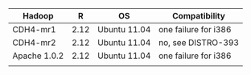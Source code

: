 <table>
<thead>
<tr><th>Hadoop</th><th>R</th><th>OS</th><th>Compatibility</th></tr>
</thead>
<tbody>
<tr><td>CDH4-mr1</td><td>2.12</td><td>Ubuntu 11.04</td><td>one failure for i386</td></tr>
<tr><td>CDH4-mr2</td><td>2.12</td><td>Ubuntu 11.04</td><td>no, see DISTRO-393</td></tr>
<tr><td>Apache 1.0.2</td><td>2.12</td><td>Ubuntu 11.04</td><td>one failure for i386</td></tr>
<tr><td></td><td></td><td></td><td></td></tr>
</tbody>
</table>